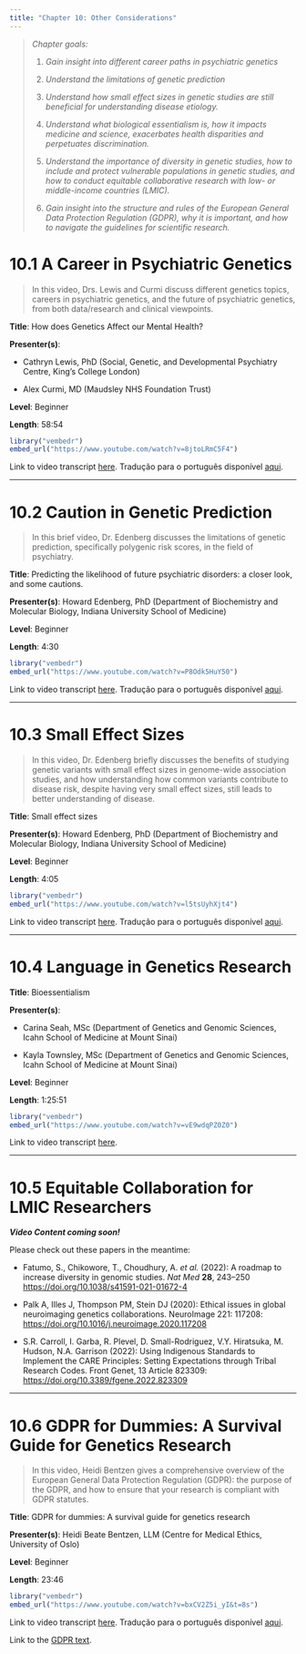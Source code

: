 ```yaml
---
title: "Chapter 10: Other Considerations"
---
```


> *Chapter goals:*
>
> 1.  *Gain insight into different career paths in psychiatric genetics*
>
> 2.  *Understand the limitations of genetic prediction*
>
> 3.  *Understand how small effect sizes in genetic studies are still beneficial for understanding disease etiology.*
>
> 4.  *Understand what biological essentialism is, how it impacts medicine and science, exacerbates health disparities and perpetuates discrimination.*
>
> 5.  *Understand the importance of diversity in genetic studies, how to include and protect vulnerable populations in genetic studies, and how to conduct equitable collaborative research with low- or middle-income countries (LMIC).*
>
> 6.  *Gain insight into the structure and rules of the European General Data Protection Regulation (GDPR), why it is important, and how to navigate the guidelines for scientific research.*

# 10.1 A Career in Psychiatric Genetics {#sec-section1}

> In this video, Drs. Lewis and Curmi discuss different genetics topics, careers in psychiatric genetics, and the future of psychiatric genetics, from both data/research and clinical viewpoints.

**Title**: How does Genetics Affect our Mental Health?

**Presenter(s)**:

-   Cathryn Lewis, PhD (Social, Genetic, and Developmental Psychiatry Centre, King's College London)

-   Alex Curmi, MD (Maudsley NHS Foundation Trust)

**Level**: Beginner

**Length**: 58:54

```r
library("vembedr")
embed_url("https://www.youtube.com/watch?v=8jtoLRmC5F4")
```

Link to video transcript [here](chapter10.1_transcript.qmd). Tradução para o português disponível [aqui](chapter10.1_transcript_portugues.qmd#sec-section1).

------------------------------------------------------------------------

# 10.2 Caution in Genetic Prediction {#sec-section2}

> In this brief video, Dr. Edenberg discusses the limitations of genetic prediction, specifically polygenic risk scores, in the field of psychiatry.

**Title**: Predicting the likelihood of future psychiatric disorders: a closer look, and some cautions.

**Presenter(s)**: Howard Edenberg, PhD (Department of Biochemistry and Molecular Biology, Indiana University School of Medicine)

**Level**: Beginner

**Length**: 4:30

```r
library("vembedr")
embed_url("https://www.youtube.com/watch?v=P8Odk5HuY50")
```

Link to video transcript [here](chapter10.2_transcript.qmd). Tradução para o português disponível [aqui](chapter10.2_transcript_portugues.qmd#sec-section1).

------------------------------------------------------------------------

# 10.3 Small Effect Sizes {#sec-section3}

> In this video, Dr. Edenberg briefly discusses the benefits of studying genetic variants with small effect sizes in genome-wide association studies, and how understanding how common variants contribute to disease risk, despite having very small effect sizes, still leads to better understanding of disease.

**Title**: Small effect sizes

**Presenter(s)**: Howard Edenberg, PhD (Department of Biochemistry and Molecular Biology, Indiana University School of Medicine)

**Level**: Beginner

**Length**: 4:05

```r
library("vembedr")
embed_url("https://www.youtube.com/watch?v=l5tsUyhXjt4")
```

Link to video transcript [here](chapter10.3_transcript.qmd). Tradução para o português disponível [aqui](chapter10.3_transcript_portugues.qmd#sec-section1).

------------------------------------------------------------------------

# 10.4 Language in Genetics Research {#sec-section4}

**Title**: Bioessentialism

**Presenter(s)**:

-   Carina Seah, MSc (Department of Genetics and Genomic Sciences, Icahn School of Medicine at Mount Sinai)

-   Kayla Townsley, MSc (Department of Genetics and Genomic Sciences, Icahn School of Medicine at Mount Sinai)

**Level**: Beginner

**Length**: 1:25:51

```r
library("vembedr")
embed_url("https://www.youtube.com/watch?v=vE9wdqPZ0Z0")
```

Link to video transcript [here](chapter10.4_transcript.qmd).

------------------------------------------------------------------------

# 10.5 Equitable Collaboration for LMIC Researchers {#sec-section5}

***Video Content coming soon!***

Please check out these papers in the meantime:

-   Fatumo, S., Chikowore, T., Choudhury, A. *et al.* (2022): A roadmap to increase diversity in genomic studies. *Nat Med* **28**, 243--250 <https://doi.org/10.1038/s41591-021-01672-4>

-   Palk A, Illes J, Thompson PM, Stein DJ (2020): Ethical issues in global neuroimaging genetics collaborations. NeuroImage 221: 117208: <https://doi.org/10.1016/j.neuroimage.2020.117208>

-   S.R. Carroll, I. Garba, R. Plevel, D. Small-Rodriguez, V.Y. Hiratsuka, M. Hudson, N.A. Garrison (2022): Using Indigenous Standards to Implement the CARE Principles: Setting Expectations through Tribal Research Codes. Front Genet, 13 Article 823309: <https://doi.org/10.3389/fgene.2022.823309>

------------------------------------------------------------------------

# 10.6 GDPR for Dummies: A Survival Guide for Genetics Research {#sec-section6}

> In this video, Heidi Bentzen gives a comprehensive overview of the European General Data Protection Regulation (GDPR): the purpose of the GDPR, and how to ensure that your research is compliant with GDPR statutes.

**Title**: GDPR for dummies: A survival guide for genetics research

**Presenter(s)**: Heidi Beate Bentzen, LLM (Centre for Medical Ethics, University of Oslo)

**Level**: Beginner

**Length**: 23:46

```r
library("vembedr")
embed_url("https://www.youtube.com/watch?v=bxCV2Z5i_yI&t=8s")
```

Link to video transcript [here](chapter10.6_transcript.qmd). Tradução para o português disponível [aqui](chapter10.6_transcript_portugues.qmd#sec-section1).

Link to the [GDPR text](https://gdpr-info.eu/).
